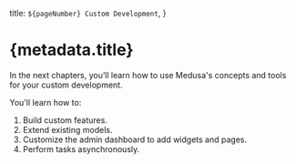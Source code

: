   title: `${pageNumber} Custom Development`,
}

# {metadata.title}

In the next chapters, you’ll learn how to use Medusa's concepts and tools for your custom development.

You'll learn how to:

1. Build custom features.
2. Extend existing models.
3. Customize the admin dashboard to add widgets and pages.
4. Perform tasks asynchronously.